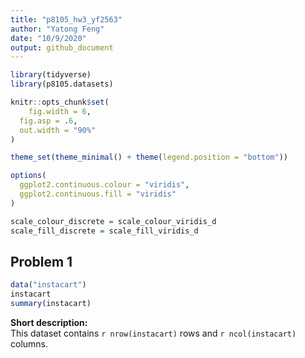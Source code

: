 ```yaml
---
title: "p8105_hw3_yf2563"
author: "Yatong Feng"
date: "10/9/2020"
output: github_document
---
```



```r
library(tidyverse)
library(p8105.datasets)

knitr::opts_chunk$set(
	fig.width = 6, 
  fig.asp = .6,
  out.width = "90%"
)

theme_set(theme_minimal() + theme(legend.position = "bottom"))

options(
  ggplot2.continuous.colour = "viridis",
  ggplot2.continuous.fill = "viridis"
)

scale_colour_discrete = scale_colour_viridis_d
scale_fill_discrete = scale_fill_viridis_d
```

## Problem 1

```r
data("instacart")
instacart
summary(instacart)
```

**Short description:**   
This dataset contains `r nrow(instacart)` rows and `r ncol(instacart)` columns. 


